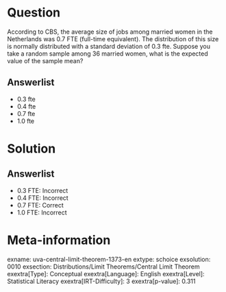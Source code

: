 Question
========

According to CBS, the average size of jobs among married women in the Netherlands was 0.7 FTE (full-time equivalent). The distribution of this size is normally distributed with a standard deviation of 0.3 fte. Suppose you take a random sample among 36 married women, what is the expected value of the sample mean?

Answerlist
----------

* 0.3 fte
* 0.4 fte
* 0.7 fte
* 1.0 fte

Solution
========

Answerlist
----------

* 0.3 FTE: Incorrect
* 0.4 FTE: Incorrect
* 0.7 FTE: Correct
* 1.0 FTE: Incorrect

Meta-information
================
exname: uva-central-limit-theorem-1373-en
extype: schoice
exsolution: 0010
exsection: Distributions/Limit Theorems/Central Limit Theorem
exextra[Type]: Conceptual
exextra[Language]: English
exextra[Level]: Statistical Literacy
exextra[IRT-Difficulty]: 3
exextra[p-value]: 0.311
